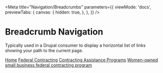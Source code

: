 
<Meta
  title="Navigation/Breadcrumbs"
  parameters={{
    viewMode: 'docs',
    previewTabs: {
      canvas: {
        hidden: true,
      },
    },
  }}
/>

# Breadcrumb Navigation

Typically used in a Drupal consumer to display a horizontal list of links showing your path to the current page.

<Canvas>
  <outline-breadcrumbs>
    <div class="breadbox">
      <nav class="breadcrumb container-12">
        <span>
          <a href="#">Home</a>
        </span>
        <span>
          <a href="#">Federal Contracting</a>
        </span>
        <span>
          <a href="#">Contracting Assistance Programs</a>
        </span>
        <span class="last">
          <a href="#" class="active">
            Women-owned small business federal contracting program
          </a>
        </span>
      </nav>
    </div>
  </outline-breadcrumbs>
</Canvas>
